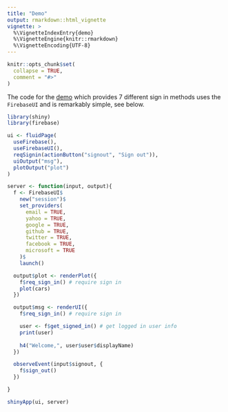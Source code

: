 ```yaml
---
title: "Demo"
output: rmarkdown::html_vignette
vignette: >
  %\VignetteIndexEntry{demo}
  %\VignetteEngine{knitr::rmarkdown}
  %\VignetteEncoding{UTF-8}
---
```


```r
knitr::opts_chunk$set(
  collapse = TRUE,
  comment = "#>"
)
```

The code for the [demo](https://shiny.john-coene.com/firebase) which provides 7 different sign in methods uses the `FirebaseUI` and is remarkably simple, see below.

```r
library(shiny)
library(firebase)

ui <- fluidPage(
  useFirebase(),
  useFirebaseUI(),
  reqSignin(actionButton("signout", "Sign out")),
  uiOutput("msg"),
  plotOutput("plot")
)

server <- function(input, output){
  f <- FirebaseUI$
    new("session")$
    set_providers(
      email = TRUE,
      yahoo = TRUE,
      google = TRUE,
      github = TRUE,
      twitter = TRUE,
      facebook = TRUE,
      microsoft = TRUE
    )$
    launch()

  output$plot <- renderPlot({
    f$req_sign_in() # require sign in
    plot(cars)
  })

  output$msg <- renderUI({
    f$req_sign_in() # require sign in

    user <- f$get_signed_in() # get logged in user info
    print(user)
    
    h4("Welcome,", user$user$displayName)
  })

  observeEvent(input$signout, {
    f$sign_out()
  })

}

shinyApp(ui, server)
```

